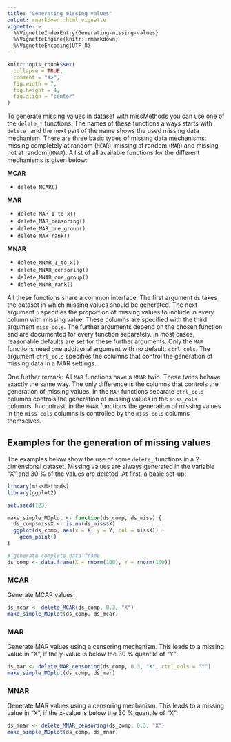 ```yaml
---
title: "Generating missing values"
output: rmarkdown::html_vignette
vignette: >
  %\VignetteIndexEntry{Generating-missing-values}
  %\VignetteEngine{knitr::rmarkdown}
  %\VignetteEncoding{UTF-8}
---
```


```r
knitr::opts_chunk$set(
  collapse = TRUE,
  comment = "#>",
  fig.width = 7, 
  fig.height = 4, 
  fig.align = "center"
)
```

To generate missing values in dataset with missMethods you can use one of the `delete_*` functions. The names of these functions always starts with `delete_` and the next part of the name shows the used missing data mechanism. There are three basic types of missing data mechanisms: missing completely at random (`MCAR`), missing at random (`MAR`) and missing not at random (`MNAR`). A list of all available functions for the different mechanisms is given below:

**MCAR**

* `delete_MCAR()`

**MAR**

* `delete_MAR_1_to_x()`
* `delete_MAR_censoring()`
* `delete_MAR_one_group()`
* `delete_MAR_rank()`

**MNAR**

* `delete_MNAR_1_to_x()`
* `delete_MNAR_censoring()`
* `delete_MNAR_one_group()`
* `delete_MNAR_rank()`

All these functions share a common interface. The first argument `ds` takes the dataset in which missing values should be generated. The next argument `p` specifies the proportion of missing values to include in every column with missing value. These columns are specified with the third argument `miss_cols`. The further arguments depend on the chosen function and are documented for every function separately. In most cases, reasonable defaults are set for these further arguments. Only the `MAR` functions need one additional argument with no default: `ctrl_cols`. The argument `ctrl_cols` specifies the columns that control the generation of missing data in a MAR settings. 

One further remark: All `MAR` functions have a `MNAR` twin. These twins behave exactly the same way. The only difference is the columns that controls the generation of missing values. In the `MAR` functions separate  `ctrl_cols` columns controls the generation of missing values in the `miss_cols` columns. In contrast, in the `MNAR` functions the generation of missing values in the `miss_cols` columns is controlled by the `miss_cols` columns themselves.

## Examples for the generation of missing values

The examples below show the use of some `delete_` functions in a 2-dimensional dataset. Missing values are always generated in the variable "X" and 30 % of the values are deleted. At first, a basic set-up:

```r
library(missMethods)
library(ggplot2)

set.seed(123)

make_simple_MDplot <- function(ds_comp, ds_miss) {
  ds_comp$missX <- is.na(ds_miss$X)
  ggplot(ds_comp, aes(x = X, y = Y, col = missX)) +
    geom_point()
}

# generate complete data frame
ds_comp <- data.frame(X = rnorm(100), Y = rnorm(100))
```

### MCAR

Generate MCAR values:

```r
ds_mcar <- delete_MCAR(ds_comp, 0.3, "X")
make_simple_MDplot(ds_comp, ds_mcar)
```


### MAR

Generate MAR values using a censoring mechanism. This leads to a missing value in "X", if the y-value is below the 30 % quantile of "Y":

```r
ds_mar <- delete_MAR_censoring(ds_comp, 0.3, "X", ctrl_cols = "Y")
make_simple_MDplot(ds_comp, ds_mar)
```

### MNAR

Generate MAR values using a censoring mechanism. This leads to a missing value in "X", if the x-value is below the 30 % quantile of "X":

```r
ds_mnar <- delete_MNAR_censoring(ds_comp, 0.3, "X")
make_simple_MDplot(ds_comp, ds_mnar)
```
